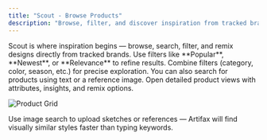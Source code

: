 ```yaml
---
title: "Scout - Browse Products"
description: "Browse, filter, and discover inspiration from tracked brands inside Artifax Scout."
---
```


<Info>
Scout is where inspiration begins — browse, search, filter, and remix designs directly from tracked brands.
</Info>

<Steps>
  <Step title="Browse Products">
  Use filters like **Popular**, **Newest**, or **Relevance** to refine results.
  </Step>

  <Step title="Apply Filters or Search">
  Combine filters (category, color, season, etc.) for precise exploration. You can also search for products using text or a reference image. 
  </Step>

  <Step title="Click a Product">
  Open detailed product views with attributes, insights, and remix options.
  </Step>
</Steps>

![Product Grid](https://assets.catalogix.ai/721121f14ca4a89fa8dc48b38377144e)

<Note>
Use image search to upload sketches or references — Artifax will find visually similar styles faster than typing keywords.
</Note>
